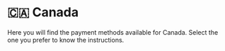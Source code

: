 # 🇨🇦 Canada


<Callout>
Here you will find the payment methods available for Canada. Select the one you prefer to know the instructions.
</Callout>

<Cards>
  <Card title="💸 PayPal" href="/payments/paypal" />
  <Card title="💳 Credit & Debit Cards" href="/payments/cards" />
  <Card title="💰 Credit Balance" href="/payments/credit-balance" />
  <Card title="🏛 Bank Transfer or Deposit" href="/payments/bank-transfer" />
  <Card title="🌎 Tebex Checkout" href="/payments/tebex" />
</Cards>